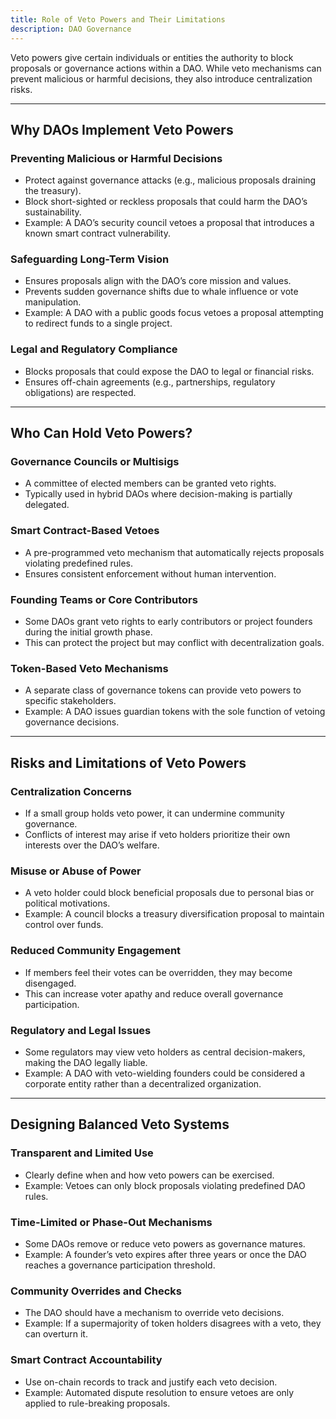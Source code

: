 ```yaml
---
title: Role of Veto Powers and Their Limitations
description: DAO Governance
---
```


Veto powers give certain individuals or entities the authority to block proposals or governance actions within a DAO. While veto mechanisms can prevent malicious or harmful decisions, they also introduce centralization risks. 

---

## Why DAOs Implement Veto Powers  

### Preventing Malicious or Harmful Decisions  
- Protect against governance attacks (e.g., malicious proposals draining the treasury).  
- Block short-sighted or reckless proposals that could harm the DAO’s sustainability.  
- Example: A DAO’s security council vetoes a proposal that introduces a known smart contract vulnerability.  

### Safeguarding Long-Term Vision  
- Ensures proposals align with the DAO’s core mission and values.  
- Prevents sudden governance shifts due to whale influence or vote manipulation.  
- Example: A DAO with a public goods focus vetoes a proposal attempting to redirect funds to a single project.  

### Legal and Regulatory Compliance  
- Blocks proposals that could expose the DAO to legal or financial risks.  
- Ensures off-chain agreements (e.g., partnerships, regulatory obligations) are respected.  

---

## Who Can Hold Veto Powers?  

### Governance Councils or Multisigs  
- A committee of elected members can be granted veto rights.  
- Typically used in hybrid DAOs where decision-making is partially delegated.  

### Smart Contract-Based Vetoes  
- A pre-programmed veto mechanism that automatically rejects proposals violating predefined rules.  
- Ensures consistent enforcement without human intervention.  

### Founding Teams or Core Contributors  
- Some DAOs grant veto rights to early contributors or project founders during the initial growth phase.  
- This can protect the project but may conflict with decentralization goals.  

### Token-Based Veto Mechanisms  
- A separate class of governance tokens can provide veto powers to specific stakeholders.  
- Example: A DAO issues guardian tokens with the sole function of vetoing governance decisions.  

---

## Risks and Limitations of Veto Powers  

### Centralization Concerns  
- If a small group holds veto power, it can undermine community governance.  
- Conflicts of interest may arise if veto holders prioritize their own interests over the DAO’s welfare.  

### Misuse or Abuse of Power  
- A veto holder could block beneficial proposals due to personal bias or political motivations.  
- Example: A council blocks a treasury diversification proposal to maintain control over funds.  

### Reduced Community Engagement  
- If members feel their votes can be overridden, they may become disengaged.  
- This can increase voter apathy and reduce overall governance participation.  

### Regulatory and Legal Issues  
- Some regulators may view veto holders as central decision-makers, making the DAO legally liable.  
- Example: A DAO with veto-wielding founders could be considered a corporate entity rather than a decentralized organization.  

---

## Designing Balanced Veto Systems  

### Transparent and Limited Use  
- Clearly define when and how veto powers can be exercised.  
- Example: Vetoes can only block proposals violating predefined DAO rules.  

### Time-Limited or Phase-Out Mechanisms  
- Some DAOs remove or reduce veto powers as governance matures.  
- Example: A founder’s veto expires after three years or once the DAO reaches a governance participation threshold.  

### Community Overrides and Checks  
- The DAO should have a mechanism to override veto decisions.  
- Example: If a supermajority of token holders disagrees with a veto, they can overturn it.  

### Smart Contract Accountability  
- Use on-chain records to track and justify each veto decision.  
- Example: Automated dispute resolution to ensure vetoes are only applied to rule-breaking proposals.  

